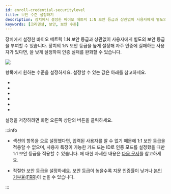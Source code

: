 ```yaml
---
id: enroll-credential-securitylevel
title: 보안 수준 설정하기
description: 장치에서 설정한 바이오 메트릭 1:N 보안 등급과 상관없이 사용자에게 별도의 보안 등급을 부여할 수 있습니다. 
keywords: [크리덴셜, 보안, 보안 수준]
---
```


장치에서 설정한 바이오 메트릭 1:N 보안 등급과 상관없이 사용자에게 별도의 보안 등급을 부여할 수 있습니다. 장치의 1:N 보안 등급을 높게 설정해 자주 인증에 실패하는 사용자가 있다면, <Cmd sid='user.fingerSecurityLevel' product='2' />을 낮게 설정하여 인증 실패를 완화할 수 있습니다. 

<Image src='/img/biostarx-new-user-credential-securitylevle.png' />

<Cmd sid='user.fingerSecurityLevel' product='2' /> 항목에서 원하는 수준을 설정하세요. 설정할 수 있는 값은 아래를 참고하세요.

* <Cmd sid='securityLevel.deviceDefault' product='2' />

* <Cmd sid='securityLevel.lowest' product='2' />

* <Cmd sid='securityLevel.low' product='2' />

* <Cmd sid='securityLevel.normal' product='2' />

* <Cmd sid='securityLevel.high' product='2' />

* <Cmd sid='securityLevel.highest' product='2' />

설정을 저장하려면 화면 오른쪽 상단의 <Cmd sid='user.save' product='2' /> 버튼을 클릭하세요.

:::info

* <Cmd sid="common.credential" product='2' /> 섹션의 <Cmd sid='user.authMode.privateMode' product='2' /> 항목을 <Cmd sid="user.authMode.biometric" product='2' />으로 설정했다면, 입력된 사용자를 알 수 없기 때문에 1:1 보안 등급을 적용할 수 없으며, 사용자 특정이 가능한 카드 또는 ID로 인증 모드를 설정했을 때만 1:1 보안 등급을 적용할 수 있습니다. <Cmd sid='user.authMode.privateMode' product='2' />에 대한 자세한 내용은 [다음 문서](enroll-credential-authmode)를 참고하세요.


* 적절한 보안 등급을 설정하세요. 보안 등급이 높을수록 지문 인증률이 낮거나 [본인 거부율(FRR)](../../reference/glossary#frr)이 높을 수 있습니다.

:::